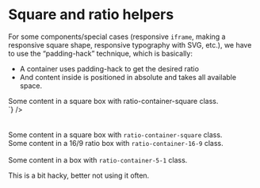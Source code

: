 

<Meta title={getTitle(__filename)} />

# Square and ratio helpers

For some components/special cases (responsive <code>iframe</code>, making a responsive square shape, responsive typography with SVG, etc.), we have to use the “padding-hack” technique, which is basically:

<div class="flex flex-justify-space-between mb2 on-mobile-flex-column">
    <div class="w49 flex-align-self-center">
        <ul>
            <li>A container uses padding-hack to get the desired ratio</li>
            <li>And content inside is positioned in absolute and takes all available space.</li>
        </ul>
    </div>
    <div class="w49">
        <Source
            language="html"
            light
            format
            code={`
<div class="ratio-container-square">
  <div class="inner-ratio-container p1">
    Some content in a square box
    with ratio-container-square class.
  </div>
</div>
`}
        />
    </div>
</div>

<br />
<br />

<div class="flex flex-justify-space-between flex-align-items-center mb2">
  <div class="border w30">
    <div class="ratio-container-square">
      <div class="inner-ratio-container p1">
        Some content in a square box with <code>ratio-container-square</code> class.
      </div>
    </div>
  </div>

  <div class="border w30">
    <div class="ratio-container-16-9">
      <div class="inner-ratio-container p1">
        Some content in a 16/9 ratio box with <code>ratio-container-16-9</code> class.
      </div>
    </div>
  </div>
</div>

<br />

<div class="border">
    <div class="ratio-container-5-1">
        <div class="inner-ratio-container p1">
            Some content in a box with <code>ratio-container-5-1</code> class.
        </div>
    </div>
</div>

This is a bit hacky, better not using it often.

